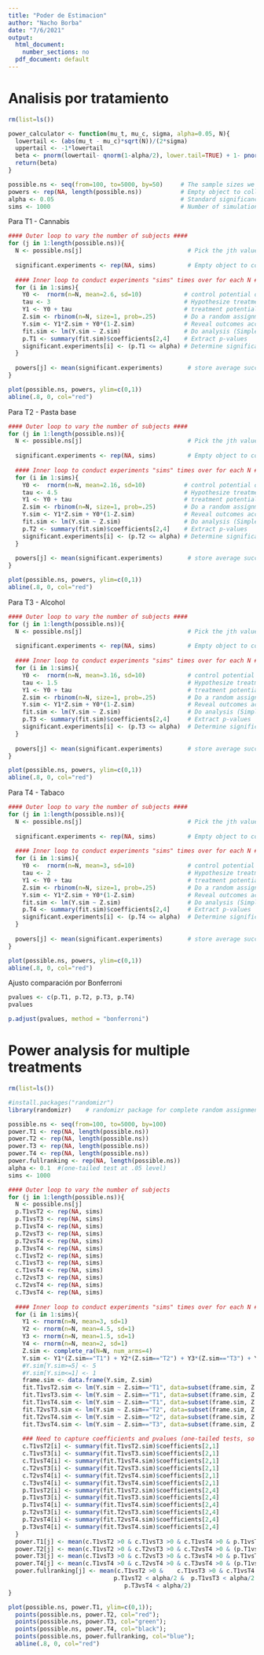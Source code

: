 ```yaml
---
title: "Poder de Estimacion"
author: "Nacho Borba"
date: "7/6/2021"
output:
  html_document:
    number_sections: no
  pdf_document: default
---
```


# Analisis por tratamiento

```r
rm(list=ls())
```

```r
power_calculator <- function(mu_t, mu_c, sigma, alpha=0.05, N){ 
  lowertail <- (abs(mu_t - mu_c)*sqrt(N))/(2*sigma) 
  uppertail <- -1*lowertail 
  beta <- pnorm(lowertail- qnorm(1-alpha/2), lower.tail=TRUE) + 1- pnorm(uppertail- qnorm(1-alpha/2), lower.tail=FALSE) 
  return(beta) 
}
```

```r
possible.ns <- seq(from=100, to=5000, by=50)     # The sample sizes we'll be considering
powers <- rep(NA, length(possible.ns))           # Empty object to collect simulation estimates
alpha <- 0.05                                    # Standard significance level
sims <- 1000                                     # Number of simulations to conduct for each N
```

Para T1 - Cannabis

```r
#### Outer loop to vary the number of subjects ####
for (j in 1:length(possible.ns)){
  N <- possible.ns[j]                              # Pick the jth value for N
  
  significant.experiments <- rep(NA, sims)         # Empty object to count significant experiments
  
  #### Inner loop to conduct experiments "sims" times over for each N ####
  for (i in 1:sims){
    Y0 <-  rnorm(n=N, mean=2.6, sd=10)            # control potential outcome
    tau <- 3                                      # Hypothesize treatment effect
    Y1 <- Y0 + tau                                # treatment potential outcome
    Z.sim <- rbinom(n=N, size=1, prob=.25)        # Do a random assignment 
    Y.sim <- Y1*Z.sim + Y0*(1-Z.sim)              # Reveal outcomes according to assignment
    fit.sim <- lm(Y.sim ~ Z.sim)                  # Do analysis (Simple regression)
    p.T1 <- summary(fit.sim)$coefficients[2,4]    # Extract p-values
    significant.experiments[i] <- (p.T1 <= alpha) # Determine significance according to p <= 0.05
  }
  
  powers[j] <- mean(significant.experiments)       # store average success rate (power) for each N
}

plot(possible.ns, powers, ylim=c(0,1))
abline(.8, 0, col="red")
```

Para T2 - Pasta base

```r
#### Outer loop to vary the number of subjects ####
for (j in 1:length(possible.ns)){
  N <- possible.ns[j]                              # Pick the jth value for N
  
  significant.experiments <- rep(NA, sims)         # Empty object to count significant experiments
  
  #### Inner loop to conduct experiments "sims" times over for each N ####
  for (i in 1:sims){
    Y0 <-  rnorm(n=N, mean=2.16, sd=10)           # control potential outcome
    tau <- 4.5                                    # Hypothesize treatment effect
    Y1 <- Y0 + tau                                # treatment potential outcome
    Z.sim <- rbinom(n=N, size=1, prob=.25)        # Do a random assignment
    Y.sim <- Y1*Z.sim + Y0*(1-Z.sim)              # Reveal outcomes according to assignment
    fit.sim <- lm(Y.sim ~ Z.sim)                  # Do analysis (Simple regression)
    p.T2 <- summary(fit.sim)$coefficients[2,4]    # Extract p-values
    significant.experiments[i] <- (p.T2 <= alpha) # Determine significance according to p <= 0.05
  }
  
  powers[j] <- mean(significant.experiments)       # store average success rate (power) for each N
}

plot(possible.ns, powers, ylim=c(0,1))
abline(.8, 0, col="red")
```

Para T3 - Alcohol

```r
#### Outer loop to vary the number of subjects ####
for (j in 1:length(possible.ns)){
  N <- possible.ns[j]                              # Pick the jth value for N
  
  significant.experiments <- rep(NA, sims)         # Empty object to count significant experiments
  
  #### Inner loop to conduct experiments "sims" times over for each N ####
  for (i in 1:sims){
    Y0 <-  rnorm(n=N, mean=3.16, sd=10)            # control potential outcome
    tau <- 1.5                                     # Hypothesize treatment effect
    Y1 <- Y0 + tau                                 # treatment potential outcome
    Z.sim <- rbinom(n=N, size=1, prob=.25)         # Do a random assignment
    Y.sim <- Y1*Z.sim + Y0*(1-Z.sim)               # Reveal outcomes according to assignment
    fit.sim <- lm(Y.sim ~ Z.sim)                   # Do analysis (Simple regression)
    p.T3 <- summary(fit.sim)$coefficients[2,4]     # Extract p-values
    significant.experiments[i] <- (p.T3 <= alpha)  # Determine significance according to p <= 0.05
  }
  
  powers[j] <- mean(significant.experiments)       # store average success rate (power) for each N
}

plot(possible.ns, powers, ylim=c(0,1))
abline(.8, 0, col="red")
```

Para T4 - Tabaco

```r
#### Outer loop to vary the number of subjects ####
for (j in 1:length(possible.ns)){
  N <- possible.ns[j]                              # Pick the jth value for N
  
  significant.experiments <- rep(NA, sims)         # Empty object to count significant experiments
  
  #### Inner loop to conduct experiments "sims" times over for each N ####
  for (i in 1:sims){
    Y0 <-  rnorm(n=N, mean=3, sd=10)               # control potential outcome
    tau <- 2                                       # Hypothesize treatment effect
    Y1 <- Y0 + tau                                 # treatment potential outcome
    Z.sim <- rbinom(n=N, size=1, prob=.25)         # Do a random assignment
    Y.sim <- Y1*Z.sim + Y0*(1-Z.sim)               # Reveal outcomes according to assignment
    fit.sim <- lm(Y.sim ~ Z.sim)                   # Do analysis (Simple regression)
    p.T4 <- summary(fit.sim)$coefficients[2,4]     # Extract p-values
    significant.experiments[i] <- (p.T4 <= alpha)  # Determine significance according to p <= 0.05
  }
  
  powers[j] <- mean(significant.experiments)       # store average success rate (power) for each N
}

plot(possible.ns, powers, ylim=c(0,1))
abline(.8, 0, col="red")
```


Ajusto comparación por Bonferroni

```r
pvalues <- c(p.T1, p.T2, p.T3, p.T4)
pvalues
```

```r
p.adjust(pvalues, method = "bonferroni")
```



# Power analysis for multiple treatments

```r
rm(list=ls())
```

```r
#install.packages("randomizr")
library(randomizr)    # randomizr package for complete random assignment
```

```r
possible.ns <- seq(from=100, to=5000, by=100)
power.T1 <- rep(NA, length(possible.ns))
power.T2 <- rep(NA, length(possible.ns))
power.T3 <- rep(NA, length(possible.ns))
power.T4 <- rep(NA, length(possible.ns))
power.fullranking <- rep(NA, length(possible.ns))
alpha <- 0.1  #(one-tailed test at .05 level)
sims <- 1000
```

```r
#### Outer loop to vary the number of subjects
for (j in 1:length(possible.ns)){
  N <- possible.ns[j]
  p.T1vsT2 <- rep(NA, sims)
  p.T1vsT3 <- rep(NA, sims)
  p.T1vsT4 <- rep(NA, sims)
  p.T2vsT3 <- rep(NA, sims)
  p.T2vsT4 <- rep(NA, sims)
  p.T3vsT4 <- rep(NA, sims)
  c.T1vsT2 <- rep(NA, sims)
  c.T1vsT3 <- rep(NA, sims)
  c.T1vsT4 <- rep(NA, sims)
  c.T2vsT3 <- rep(NA, sims)
  c.T2vsT4 <- rep(NA, sims)
  c.T3vsT4 <- rep(NA, sims)
  
  #### Inner loop to conduct experiments "sims" times over for each N ####
  for (i in 1:sims){
    Y1 <- rnorm(n=N, mean=3, sd=1)
    Y2 <- rnorm(n=N, mean=4.5, sd=1)
    Y3 <- rnorm(n=N, mean=1.5, sd=1)
    Y4 <- rnorm(n=N, mean=2, sd=1)
    Z.sim <- complete_ra(N=N, num_arms=4)
    Y.sim <- Y1*(Z.sim=="T1") + Y2*(Z.sim=="T2") + Y3*(Z.sim=="T3") + Y4*(Z.sim=="T4")
    #Y.sim[Y.sim>=5] <- 5
    #Y.sim[Y.sim<=1] <- 1
    frame.sim <- data.frame(Y.sim, Z.sim)
    fit.T1vsT2.sim <- lm(Y.sim ~ Z.sim=="T1", data=subset(frame.sim, Z.sim!="T3" | Z.sim!="T4"))
    fit.T1vsT3.sim <- lm(Y.sim ~ Z.sim=="T1", data=subset(frame.sim, Z.sim!="T2" | Z.sim!="T4"))
    fit.T1vsT4.sim <- lm(Y.sim ~ Z.sim=="T1", data=subset(frame.sim, Z.sim!="T2" | Z.sim!="T3"))
    fit.T2vsT3.sim <- lm(Y.sim ~ Z.sim=="T2", data=subset(frame.sim, Z.sim!="T1" | Z.sim!="T4"))
    fit.T2vsT4.sim <- lm(Y.sim ~ Z.sim=="T2", data=subset(frame.sim, Z.sim!="T1" | Z.sim!="T3"))
    fit.T3vsT4.sim <- lm(Y.sim ~ Z.sim=="T3", data=subset(frame.sim, Z.sim!="T1" | Z.sim!="T2"))
    
    ### Need to capture coefficients and pvalues (one-tailed tests, so signs are important)
    c.T1vsT2[i] <- summary(fit.T1vsT2.sim)$coefficients[2,1]
    c.T1vsT3[i] <- summary(fit.T1vsT3.sim)$coefficients[2,1]
    c.T1vsT4[i] <- summary(fit.T1vsT4.sim)$coefficients[2,1]
    c.T2vsT3[i] <- summary(fit.T2vsT3.sim)$coefficients[2,1]
    c.T2vsT4[i] <- summary(fit.T2vsT4.sim)$coefficients[2,1]
    c.T3vsT4[i] <- summary(fit.T3vsT4.sim)$coefficients[2,1]
    p.T1vsT2[i] <- summary(fit.T1vsT2.sim)$coefficients[2,4]
    p.T1vsT3[i] <- summary(fit.T1vsT3.sim)$coefficients[2,4]
    p.T1vsT4[i] <- summary(fit.T1vsT4.sim)$coefficients[2,4]
    p.T2vsT3[i] <- summary(fit.T2vsT3.sim)$coefficients[2,4]
    p.T2vsT4[i] <- summary(fit.T2vsT4.sim)$coefficients[2,4]
    p.T3vsT4[i] <- summary(fit.T3vsT4.sim)$coefficients[2,4]
  }
  power.T1[j] <- mean(c.T1vsT2 >0 &	c.T1vsT3 >0 & c.T1vsT4 >0 & p.T1vsT2 < alpha/2 &	p.T1vsT3 < alpha/2 & p.T1vsT4 < alpha/2)
  power.T2[j] <- mean(c.T1vsT2 >0 &	c.T2vsT3 >0 & c.T2vsT4 >0 & (p.T1vsT2 < alpha/2 |	p.T2vsT3 < alpha/2 | p.T2vsT4 < alpha/2))
  power.T3[j] <- mean(c.T1vsT3 >0 &	c.T2vsT3 >0 & c.T3vsT4 >0 & p.T1vsT3 < alpha/2 &	p.T2vsT3 < alpha/2 & p.T3vsT4 < alpha/2)
  power.T4[j] <- mean(c.T1vsT4 >0 &	c.T2vsT4 >0 & c.T3vsT4 >0 & (p.T1vsT4 < alpha/2 |	p.T2vsT4 < alpha/2 | p.T3vsT4 < alpha/2))
  power.fullranking[j] <- mean(c.T1vsT2 >0 &	c.T1vsT3 >0 & c.T1vsT4 >0 &	c.T2vsT3 >0 &	c.T2vsT4 >0 & c.T3vsT4 >0 &
                              p.T1vsT2 < alpha/2 &	p.T1vsT3 < alpha/2 & p.T1vsT4 < alpha/2 & p.T2vsT3 < alpha/2 & p.T2vsT4 < alpha/2 & 
                                 p.T3vsT4 < alpha/2)
}

plot(possible.ns, power.T1, ylim=c(0,1)); 
  points(possible.ns, power.T2, col="red"); 
  points(possible.ns, power.T3, col="green");
  points(possible.ns, power.T4, col="black");
  points(possible.ns, power.fullranking, col="blue");
  abline(.8, 0, col="red")
```


